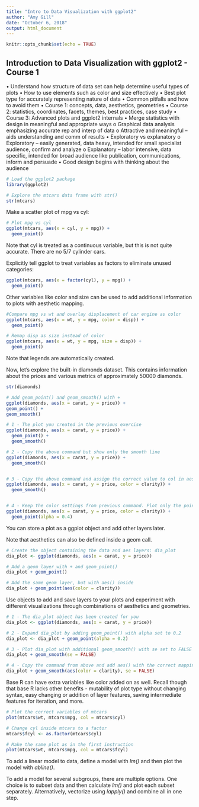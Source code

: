 ```yaml
---
title: "Intro to Data Visualization with ggplot2"
author: "Amy Gill"
date: "October 6, 2018"
output: html_document
---
```


```r
knitr::opts_chunk$set(echo = TRUE)
```

## Introduction to Data Visualization with ggplot2 - Course 1

•	Understand how structure of data set can help determine useful types of plots
•	How to use elements such as color and size effectively
•	Best plot type for accurately representing nature of data
•	Common pitfalls and how to avoid them
•	Course 1: concepts, data, aesthetics, geometries
•	Course 2: statistics, coordinates, facets, themes, best practices, case study
•	Course 3: Advanced plots and ggplot2 internals
•	Merge statistics with design in meaningful and appropriate ways
  o	Graphical data analysis emphasizing accurate rep and interp of data
  o	Attractive and meaningful – aids understanding and comm of results
•	Exploratory vs explanatory
  o	Exploratory – easily generated, data heavy, intended for small specialist audience, confirm and analyze
  o	Explanatory – labor intensive, data specific, intended for broad audience like publication, communications, inform and persuade
•	Good design begins with thinking about the audience


```r
# Load the ggplot2 package
library(ggplot2)

# Explore the mtcars data frame with str()
str(mtcars)

```
Make a scatter plot of mpg vs cyl:

```r
# Plot mpg vs cyl
ggplot(mtcars, aes(x = cyl, y = mpg)) +
  geom_point()
```
Note that cyl is treated as a continuous variable, but this is not quite accurate. There are no 5/7 cylinder cars.

Explicitly tell ggplot to treat variables as factors to eliminate unused categories:

```r
ggplot(mtcars, aes(x = factor(cyl), y = mpg)) +
  geom_point()
```
Other variables like color and size can be used to add additional information to plots with aesthetic mapping.
```r
#Compare mpg vs wt and overlay displacement of car engine as color
ggplot(mtcars, aes(x = wt, y = mpg, color = disp)) +
  geom_point()

# Remap disp as size instead of color
ggplot(mtcars, aes(x = wt, y = mpg, size = disp)) +
  geom_point()

```
Note that legends are automatically created.

Now, let's explore the built-in diamonds dataset. This contains information about the prices and various metrics of approximately 50000 diamonds.
```r
str(diamonds)
```
```r
# Add geom_point() and geom_smooth() with +
ggplot(diamonds, aes(x = carat, y = price)) +
geom_point() +
geom_smooth()
```

```r
# 1 - The plot you created in the previous exercise
ggplot(diamonds, aes(x = carat, y = price)) +
  geom_point() +
  geom_smooth()

# 2 - Copy the above command but show only the smooth line
ggplot(diamonds, aes(x = carat, y = price)) +
  geom_smooth()


# 3 - Copy the above command and assign the correct value to col in aes()
ggplot(diamonds, aes(x = carat, y = price, color = clarity)) +
  geom_smooth()


# 4 - Keep the color settings from previous command. Plot only the points with argument alpha.
ggplot(diamonds, aes(x = carat, y = price, color = clarity)) +
  geom_point(alpha = 0.4)

```

You can store a plot as a ggplot object and add other layers later.

Note that aesthetics can also be defined inside a geom call.
```r
# Create the object containing the data and aes layers: dia_plot
dia_plot <- ggplot(diamonds, aes(x = carat, y = price))

# Add a geom layer with + and geom_point()
dia_plot + geom_point()

# Add the same geom layer, but with aes() inside
dia_plot + geom_point(aes(color = clarity))

```

Use objects to add and save layers to your plots and experiment with different visualizations through combinations of aesthetics and geometries.

```r
# 1 - The dia_plot object has been created for you
dia_plot <- ggplot(diamonds, aes(x = carat, y = price))

# 2 - Expand dia_plot by adding geom_point() with alpha set to 0.2
dia_plot <- dia_plot + geom_point(alpha = 0.2)

# 3 - Plot dia_plot with additional geom_smooth() with se set to FALSE
dia_plot + geom_smooth(se = FALSE)

# 4 - Copy the command from above and add aes() with the correct mapping to geom_smooth()
dia_plot + geom_smooth(aes(color = clarity), se = FALSE)

```

Base R can have extra variables like color added on as well. Recall though that base R lacks other benefits - mutability of plot type without changing syntax, easy changing or addition of layer features, saving intermediate features for iteration, and more.
```r
# Plot the correct variables of mtcars
plot(mtcars$wt, mtcars$mpg, col = mtcars$cyl)

# Change cyl inside mtcars to a factor
mtcars$fcyl <- as.factor(mtcars$cyl)

# Make the same plot as in the first instruction
plot(mtcars$wt, mtcars$mpg, col = mtcars$fcyl)

```

To add a linear model to data, define a model with *lm()* and then plot the model with *abline()*.

To add a model for several subgroups, there are multiple options. One choice is to subset data and then calculate *lm()* and plot each subset separately. Alternatively, vectorize using *lapply()* and combine all in one step.

